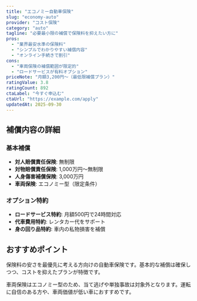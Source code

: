 ```yaml
---
title: "エコノミー自動車保険"
slug: "economy-auto"
provider: "コスト保険"
category: "auto"
tagline: "必要最小限の補償で保険料を抑えたい方に"
pros: 
  - "業界最安水準の保険料"
  - "シンプルでわかりやすい補償内容"
  - "オンライン手続きで割引"
cons:
  - "車両保険の補償範囲が限定的"
  - "ロードサービスが有料オプション"
priceNote: "月額3,200円〜（最低限補償プラン）"
ratingValue: 3.8
ratingCount: 892
ctaLabel: "今すぐ申込む"
ctaUrl: "https://example.com/apply"
updatedAt: 2025-09-30
---
```


## 補償内容の詳細

### 基本補償
- **対人賠償責任保険**: 無制限
- **対物賠償責任保険**: 1,000万円〜無制限
- **人身傷害補償保険**: 3,000万円
- **車両保険**: エコノミー型（限定条件）

### オプション特約
- **ロードサービス特約**: 月額500円で24時間対応
- **代車費用特約**: レンタカー代をサポート
- **身の回り品特約**: 車内の私物損害を補償

## おすすめポイント

保険料の安さを最優先に考える方向けの自動車保険です。基本的な補償は確保しつつ、コストを抑えたプランが特徴です。

車両保険はエコノミー型のため、当て逃げや単独事故は対象外となります。運転に自信のある方や、車両価値が低い車におすすめです。